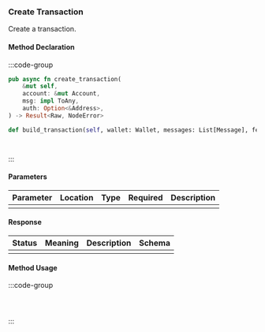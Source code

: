 ### Create Transaction

Create a transaction.

#### Method Declaration

:::code-group

```rust [Rust]
pub async fn create_transaction(
    &mut self,
    account: &mut Account,
    msg: impl ToAny,
    auth: Option<&Address>,
) -> Result<Raw, NodeError>
```

```python [Python]
def build_transaction(self, wallet: Wallet, messages: List[Message], fee: Fee)
```

```typescript [TypeScript]

```

```url [API]
```

:::

#### Parameters

| Parameter | Location | Type  | Required | Description |
| --------- | -------- | ----- | -------- | ----------- |
|           |          |       |          |             |

#### Response

| Status | Meaning | Description | Schema |
| ------ | ------- | ----------- | ------ |
|        |         |             |        |

#### Method Usage

:::code-group

```rust [Rust]
```

```python [Python]

```

```typescript [TypeScript]

```

:::
